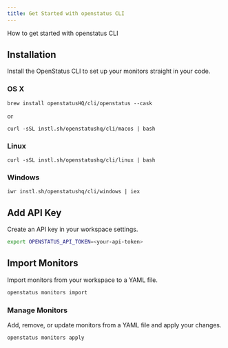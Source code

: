 ```yaml
---
title: Get Started with openstatus CLI
---
```


How to get started with openstatus CLI

## Installation


Install the OpenStatus CLI to set up your monitors straight in your code.

### OS X
```
brew install openstatusHQ/cli/openstatus --cask
```
or

```
curl -sSL instl.sh/openstatushq/cli/macos | bash
```

### Linux
```
curl -sSL instl.sh/openstatushq/cli/linux | bash
```

### Windows

```
iwr instl.sh/openstatushq/cli/windows | iex
```

## Add API Key

Create an API key in your workspace settings.

```bash
export OPENSTATUS_API_TOKEN=<your-api-token>
```

## Import Monitors

Import monitors from your workspace to a YAML file.

```bash
openstatus monitors import
```

### Manage Monitors

Add, remove, or update monitors from a YAML file and apply your changes.

```bash
openstatus monitors apply
```
